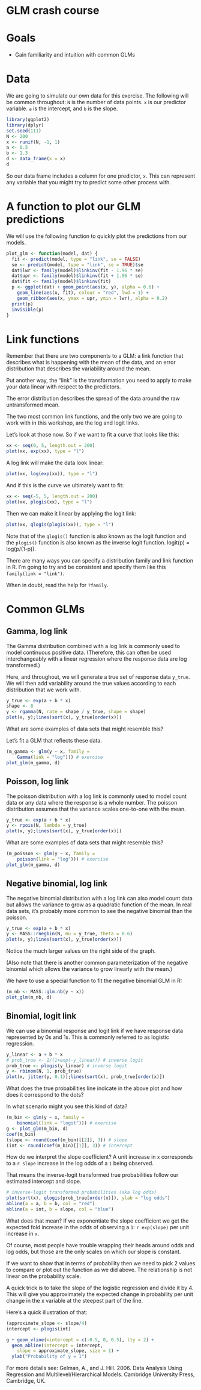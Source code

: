 # GLM crash course

# Goals

- Gain familiarity and intuition with common GLMs

# Data

We are going to simulate our own data for this exercise. The following will be common throughout: `N` is the number of data points. `x` is our predictor variable. `a` is the intercept, and `b` is the slope.

```r
library(ggplot2)
library(dplyr)
set.seed(111)
N <- 200
x <- runif(N, -1, 1)
a <- 0.5
b <- 1.3
d <- data_frame(x = x)
d
```

So our data frame includes a column for one predictor, `x`. This can represent any variable that you might try to predict some other process with. 

# A function to plot our GLM predictions

We will use the following function to quickly plot the predictions from our models. 

```r
plot_glm <- function(model, dat) {
  fit <- predict(model, type = "link", se = FALSE)
  se <- predict(model, type = "link", se = TRUE)$se
  dat$lwr <- family(model)$linkinv(fit - 1.96 * se)
  dat$upr <- family(model)$linkinv(fit + 1.96 * se)
  dat$fit <- family(model)$linkinv(fit)
  p <- ggplot(dat) + geom_point(aes(x, y), alpha = 0.6) + 
    geom_line(aes(x, fit), colour = "red", lwd = 1) +
    geom_ribbon(aes(x, ymax = upr, ymin = lwr), alpha = 0.2)
  print(p)
  invisible(p)
}
```

# Link functions 

Remember that there are two components to a GLM: a link function that describes what is happening with the mean of the data, and an error distribution that describes the variability around the mean. 

Put another way, the "link" is the transformation you need to apply to make your data linear with respect to the predictors.

The error distribution describes the spread of the data around the raw untransformed mean.

The two most common link functions, and the only two we are going to work with in this workshop, are the log and logit links.

Let's look at those now. So if we want to fit a curve that looks like this:

```r
xx <- seq(0, 5, length.out = 200)
plot(xx, exp(xx), type = "l")
```

A log link will make the data look linear:

```r
plot(xx, log(exp(xx)), type = "l")
```

And if this is the curve we ultimately want to fit:

```r
xx <- seq(-5, 5, length.out = 200)
plot(xx, plogis(xx), type = "l")
```

Then we can make it linear by applying the logit link:

```r
plot(xx, qlogis(plogis(xx)), type = "l")
```

Note that of the `qlogis()` function is also known as the logit function and the `plogis()` function is also known as the inverse logit function. logit(p) = log(p/(1-p)).

There are many ways you can specify a distribution family and link function in R. I'm going to try and be consistent and specify them like this `family(link = "link")`.

When in doubt, read the help for `?family`.

# Common GLMs

## Gamma, log link

The Gamma distribution combined with a log link is commonly used to model continuous positive data. (Therefore, this can often be used interchangeably with a linear regression where the response data are log transformed.)

Here, and throughout, we will generate a true set of response data `y_true`. We will then add variability around the true values according to each distribution that we work with. 

```r
y_true <- exp(a + b * x)
shape <- 8
y <- rgamma(N, rate = shape / y_true, shape = shape)
plot(x, y);lines(sort(x), y_true[order(x)])
```

What are some examples of data sets that might resemble this?

Let's fit a GLM that reflects these data.

```r
(m_gamma <- glm(y ~ x, family = 
    Gamma(link = "log"))) # exercise
plot_glm(m_gamma, d)
```

## Poisson, log link

The poisson distribution with a log link is commonly used to model count data or any data where the response is a whole number. The poisson distribution assumes that the variance scales one-to-one with the mean.

```r
y_true <- exp(a + b * x)
y <- rpois(N, lambda = y_true)
plot(x, y);lines(sort(x), y_true[order(x)])
```

What are some examples of data sets that might resemble this?

```r
(m_poisson <- glm(y ~ x, family = 
    poisson(link = "log"))) # exercise
plot_glm(m_gamma, d)
```

## Negative binomial, log link

The negative binomial distribution with a log link can also model count data but allows the variance to grow as a quadratic function of the mean. In real data sets, it's probably more common to see the negative binomial than the poisson.

```r
y_true <- exp(a + b * x)
y <- MASS::rnegbin(N, mu = y_true, theta = 0.6)
plot(x, y);lines(sort(x), y_true[order(x)])
```

Notice the much larger values on the right side of the graph.

(Also note that there is another common parameterization of the negative binomial which allows the variance to grow linearly with the mean.)

We have to use a special function to fit the negative binomial GLM in R:

```r
(m_nb <- MASS::glm.nb(y ~ x))
plot_glm(m_nb, d)
```

## Binomial, logit link

We can use a binomial response and logit link if we have response data represented by 0s and 1s. This is commonly referred to as logistic regression. 

```r
y_linear <- a + b * x
# prob_true <- 1/(1+exp(-y_linear)) # inverse logit
prob_true <- plogis(y_linear) # inverse logit
y <- rbinom(N, 1, prob_true)
plot(x, jitter(y, 0.1));lines(sort(x), prob_true[order(x)])
```

What does the true probabilities line indicate in the above plot and how does it correspond to the dots?

In what scenario might you see this kind of data? 

```r
(m_bin <- glm(y ~ x, family = 
    binomial(link = "logit"))) # exercise
g <- plot_glm(m_bin, d)
coef(m_bin)
(slope <- round(coef(m_bin)[[2]], 3)) # slope
(int <- round(coef(m_bin)[[1]], 3)) # intercept
```

How do we interpret the slope coefficient? A unit increase in `x` corresponds to a `r slope` increase in the log odds of a `1` being observed.

That means the inverse-logit transformed true probabilities follow our estimated intercept and slope.

```r
# inverse-logit transformed probabilities (aka log odds)
plot(sort(x), qlogis(prob_true[order(x)]), ylab = "log odds")
abline(a = a, b = b, col = "red")
abline(a = int, b = slope, col = "blue")
```

What does that mean? If we exponentiate the slope coefficient we get the expected fold increase in the *odds* of observing a `1`: `r exp(slope)` per unit increase in `x`.

Of course, most people have trouble wrapping their heads around odds and log odds, but those are the only scales on which our slope is constant.

If we want to show that in terms of probability then we need to pick 2 values to compare or plot out the function as we did above. The relationship is not linear on the probability scale.

A quick trick is to take the slope of the logistic regression and divide it by 4. This will give you approximately the expected change in probability per unit change in the x variable at the steepest part of the line.

Here's a quick illustration of that:

```r
(approximate_slope <- slope/4)
intercept <- plogis(int)

g + geom_vline(xintercept = c(-0.5, 0, 0.5), lty = 2) +
  geom_abline(intercept = intercept, 
    slope = approximate_slope, size = 1) +
  ylab("Probability of y = 1")
```

For more details see: Gelman, A., and J. Hill. 2006. Data Analysis Using Regression and Multilevel/Hierarchical Models. Cambridge University Press, Cambridge, UK.

